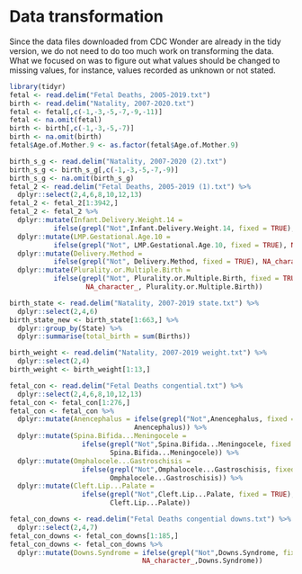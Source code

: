 # Data transformation

Since the data files downloaded from CDC Wonder are already in the tidy version, we do not need to do too much work on transforming the data. What we focused on was to figure out what values should be changed to missing values, for instance, values recorded as unknown or not stated.

```r
library(tidyr)
fetal <- read.delim("Fetal Deaths, 2005-2019.txt")
birth <- read.delim("Natality, 2007-2020.txt")
fetal <- fetal[,c(-1,-3,-5,-7,-9,-11)]
fetal <- na.omit(fetal)
birth <- birth[,c(-1,-3,-5,-7)]
birth <- na.omit(birth)
fetal$Age.of.Mother.9 <- as.factor(fetal$Age.of.Mother.9)

birth_s_g <- read.delim("Natality, 2007-2020 (2).txt")
birth_s_g <- birth_s_g[,c(-1,-3,-5,-7,-9)]
birth_s_g <- na.omit(birth_s_g)
fetal_2 <- read.delim("Fetal Deaths, 2005-2019 (1).txt") %>%
  dplyr::select(2,4,6,8,10,12,13)
fetal_2 <- fetal_2[1:3942,]
fetal_2 <- fetal_2 %>%
  dplyr::mutate(Infant.Delivery.Weight.14 = 
           ifelse(grepl("Not",Infant.Delivery.Weight.14, fixed = TRUE), NA_character_, Infant.Delivery.Weight.14)) %>%
  dplyr::mutate(LMP.Gestational.Age.10 = 
           ifelse(grepl("Not", LMP.Gestational.Age.10, fixed = TRUE), NA_character_, LMP.Gestational.Age.10)) %>%
  dplyr::mutate(Delivery.Method = 
           ifelse(grepl("Not", Delivery.Method, fixed = TRUE), NA_character_, Delivery.Method)) %>%
  dplyr::mutate(Plurality.or.Multiple.Birth = 
           ifelse(grepl("Not", Plurality.or.Multiple.Birth, fixed = TRUE),
                   NA_character_, Plurality.or.Multiple.Birth))

birth_state <- read.delim("Natality, 2007-2019 state.txt") %>%
  dplyr::select(2,4,6)
birth_state_new <- birth_state[1:663,] %>%
  dplyr::group_by(State) %>%
  dplyr::summarise(total_birth = sum(Births))

birth_weight <- read.delim("Natality, 2007-2019 weight.txt") %>%
  dplyr::select(2,4)
birth_weight <- birth_weight[1:13,]

fetal_con <- read.delim("Fetal Deaths congential.txt") %>%
  dplyr::select(2,4,6,8,10,12,13)
fetal_con <- fetal_con[1:276,]
fetal_con <- fetal_con %>%
  dplyr::mutate(Anencephalus = ifelse(grepl("Not",Anencephalus, fixed = TRUE), NA_character_,
                               Anencephalus)) %>%
  dplyr::mutate(Spina.Bifida...Meningocele = 
                  ifelse(grepl("Not",Spina.Bifida...Meningocele, fixed = TRUE), NA_character_,
                         Spina.Bifida...Meningocele)) %>%
  dplyr::mutate(Omphalocele...Gastroschisis = 
                  ifelse(grepl("Not",Omphalocele...Gastroschisis, fixed = TRUE), NA_character_,
                         Omphalocele...Gastroschisis)) %>%
  dplyr::mutate(Cleft.Lip...Palate = 
                  ifelse(grepl("Not",Cleft.Lip...Palate, fixed = TRUE), NA_character_,
                         Cleft.Lip...Palate))

fetal_con_downs <- read.delim("Fetal Deaths congential downs.txt") %>%
  dplyr::select(2,4,7)
fetal_con_downs <- fetal_con_downs[1:185,]
fetal_con_downs <- fetal_con_downs %>%
  dplyr::mutate(Downs.Syndrome = ifelse(grepl("Not",Downs.Syndrome, fixed = TRUE), 
                                 NA_character_,Downs.Syndrome)) 

 



```







